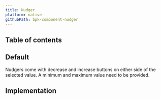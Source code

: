 ```yaml
---
title: Nudger
platform: native
githubPath: bpk-component-nudger
---
```





## Table of contents

## Default

Nudgers come with decrease and increase buttons on either side of the selected value. A minimum and maximum value need to be provided.

<NativeComponentScreenshots
  iOS={iosNudgerDefault}
  iOSAltText="iOS default nudger"
  android={androidNudgerDefault}
  androidAltText="Android default nudger" />

## Implementation

<Readme />
